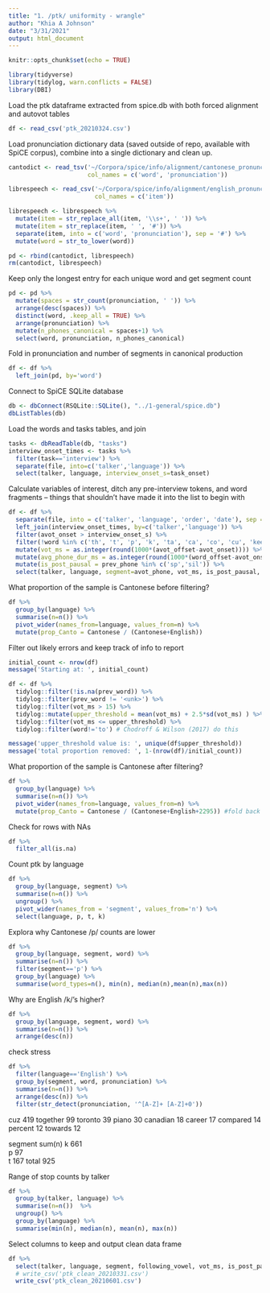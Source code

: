 ```yaml
---
title: "1. /ptk/ uniformity - wrangle"
author: "Khia A Johnson"
date: "3/31/2021"
output: html_document
---
```


```r
knitr::opts_chunk$set(echo = TRUE)
```

```r
library(tidyverse)
library(tidylog, warn.conflicts = FALSE)
library(DBI)
```

Load the ptk dataframe extracted from spice.db with both forced alignment and autovot tables
```r
df <- read_csv('ptk_20210324.csv')
```

Load pronunciation dictionary data (saved outside of repo, available with SpiCE corpus), combine into a single dictionary and clean up.
```r
cantodict <- read_tsv('~/Corpora/spice/info/alignment/cantonese_pronunciation.dict', 
                      col_names = c('word', 'pronunciation'))

librespeech <- read_csv('~/Corpora/spice/info/alignment/english_pronunciation.dict', 
                        col_names = c('item'))

librespeech <- librespeech %>%
  mutate(item = str_replace_all(item, '\\s+', ' ')) %>%
  mutate(item = str_replace(item, ' ', '#')) %>%
  separate(item, into = c('word', 'pronunciation'), sep = '#') %>%
  mutate(word = str_to_lower(word))

pd <- rbind(cantodict, librespeech)
rm(cantodict, librespeech)
```

Keep only the longest entry for each unique word and get segment count
```r
pd <- pd %>%
  mutate(spaces = str_count(pronunciation, ' ')) %>%
  arrange(desc(spaces)) %>%
  distinct(word, .keep_all = TRUE) %>%
  arrange(pronunciation) %>% 
  mutate(n_phones_canonical = spaces+1) %>% 
  select(word, pronunciation, n_phones_canonical)
```

Fold in pronunciation and number of segments in canonical production
```r
df <- df %>%
  left_join(pd, by='word') 
```


Connect to SpiCE SQLite database
```r
db <- dbConnect(RSQLite::SQLite(), "../1-general/spice.db")
dbListTables(db)
```

Load the words and tasks tables, and join
```r
tasks <- dbReadTable(db, "tasks")
interview_onset_times <- tasks %>%
  filter(task=='interview') %>%
  separate(file, into=c('talker','language')) %>%
  select(talker, language, interview_onset_s=task_onset)
```

Calculate variables of interest, ditch any pre-interview tokens, and word fragments -- things that shouldn't have made it into the list to begin with
```r
df <- df %>%
  separate(file, into = c('talker', 'language', 'order', 'date'), sep = '_') %>%
  left_join(interview_onset_times, by=c('talker','language')) %>%
  filter(avot_onset > interview_onset_s) %>%
  filter(!word %in% c('th', 't', 'p', 'k', 'ta', 'ca', 'co', 'cu', 'kee', 'pa', 'ti', 'ts', 'com', 'commu', 'cou', 'coul', 'countr', 'ki', 'kok', 'kur', 'pir', 'tak', 'tal', 'tol', 'tuh', 'typic')) %>%
  mutate(vot_ms = as.integer(round(1000*(avot_offset-avot_onset)))) %>%
  mutate(avg_phone_dur_ms = as.integer(round(1000*(word_offset-avot_onset)/n_phones_canonical))) %>%
  mutate(is_post_pausal = prev_phone %in% c('sp','sil')) %>%
  select(talker, language, segment=avot_phone, vot_ms, is_post_pausal, following_vowel=next_phone, avg_phone_dur_ms, prev_word, word, pronunciation)
```

What proportion of the sample is Cantonese before filtering?
```r
df %>%
  group_by(language) %>%
  summarise(n=n()) %>%
  pivot_wider(names_from=language, values_from=n) %>%
  mutate(prop_Canto = Cantonese / (Cantonese+English))
```

Filter out likely errors and keep track of info to report
```r
initial_count <- nrow(df)
message('Starting at: ', initial_count)

df <- df %>%
  tidylog::filter(!is.na(prev_word)) %>%
  tidylog::filter(prev_word != '<unk>') %>%
  tidylog::filter(vot_ms > 15) %>%
  tidylog::mutate(upper_threshold = mean(vot_ms) + 2.5*sd(vot_ms) ) %>%
  tidylog::filter(vot_ms <= upper_threshold) %>%
  tidylog::filter(word!='to') # Chodroff & Wilson (2017) do this

message('upper_threshold value is: ', unique(df$upper_threshold))
message('total proportion removed: ', 1-(nrow(df)/initial_count))
```

What proportion of the sample is Cantonese after filtering?
```r
df %>%
  group_by(language) %>%
  summarise(n=n()) %>%
  pivot_wider(names_from=language, values_from=n) %>%
  mutate(prop_Canto = Cantonese / (Cantonese+English+2295)) #fold back in 'to' tokens here
```

Check for rows with NAs
```r
df %>%
  filter_all(is.na)
```

Count ptk by language
```r
df %>%
  group_by(language, segment) %>%
  summarise(n=n()) %>%
  ungroup() %>%
  pivot_wider(names_from = 'segment', values_from='n') %>%
  select(language, p, t, k)
```

Explora why Cantonese /p/ counts are lower
```r
df %>%
  group_by(language, segment, word) %>%
  summarise(n=n()) %>%
  filter(segment=='p') %>%
  group_by(language) %>%
  summarise(word_types=n(), min(n), median(n),mean(n),max(n))
```

Why are English /k/'s higher?
```r
df %>%
  group_by(language, segment, word) %>%
  summarise(n=n()) %>%
  arrange(desc(n)) 
```

check stress
```r
df %>%
  filter(language=='English') %>%
  group_by(segment, word, pronunciation) %>%
  summarise(n=n()) %>%
  arrange(desc(n)) %>%
  filter(str_detect(pronunciation, '^[A-Z]+ [A-Z]+0'))
```

cuz       419
together  99
toronto   39
piano     30
canadian  18
career    17
compared  14
percent   12
towards   12


segment   sum(n)
k	        661			
p	        97			
t	        167	
total       925

Range of stop counts by talker
```r
df %>%
  group_by(talker, language) %>%
  summarise(n=n())  %>%
  ungroup() %>%
  group_by(language) %>%
  summarise(min(n), median(n), mean(n), max(n))

```


Select columns to keep and output clean data frame
```r
df %>%
  select(talker, language, segment, following_vowel, vot_ms, is_post_pausal, avg_phone_dur_ms, word) %>%
  # write_csv('ptk_clean_20210331.csv')
  write_csv('ptk_clean_20210601.csv')
```




